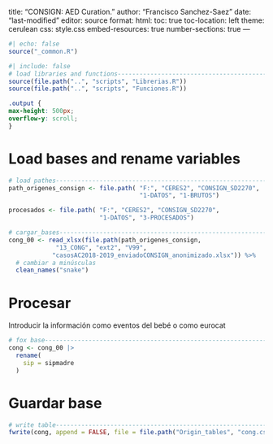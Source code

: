 title: "CONSIGN: AED Curation."
author: "Francisco Sanchez-Saez"
date: "last-modified" 
editor: source
format:
  html:
    toc: true
    toc-location: left
    theme: cerulean
    css: style.css
    embed-resources: true
    number-sections: true
---

```r
#| echo: false
source("_common.R")
```

```r
#| include: false
# load libraries and functions------------------------------------------------
source(file.path("..", "scripts", "Librerias.R"))
source(file.path("..", "scripts", "Funciones.R"))

```

```css
.output {
max-height: 500px;
overflow-y: scroll;
}
```

# Load bases and rename variables

```r
# load pathes-----------------------------------------------------------------
path_origenes_consign <- file.path( "F:", "CERES2", "CONSIGN_SD2270", 
                                    "1-DATOS", "1-BRUTOS")

procesados <- file.path( "F:", "CERES2", "CONSIGN_SD2270", 
                         "1-DATOS", "3-PROCESADOS")

```


```r
# cargar_bases-----------------------------------------------------------------
cong_00 <- read_xlsx(file.path(path_origenes_consign, 
             "13_CONG", "ext2", "V99",
            "casosAC2018-2019_enviadoCONSIGN_anonimizado.xlsx")) %>% 
  # cambiar a minúsculas  
  clean_names("snake")  

```

# Procesar 

Introducir la información como eventos del bebé o como eurocat

```r
# fox base----------------------------------------------------------------
cong <- cong_00 |> 
  rename(
    sip = sipmadre
  )


```

# Guardar base

```r
# write table------------------------------------------------------------------
fwrite(cong, append = FALSE, file = file.path("Origin_tables", "cong.csv"))

```
